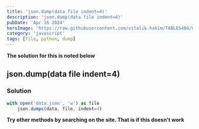 ```yaml
---
title: 'json.dump(data file indent=4)'
description: 'json.dump(data file indent=4)'
pubDate: 'Apr 16 2024'
heroImage: 'https://raw.githubusercontent.com/vitalik-hakim/TABLES404/main/error_b/JavaScript.png'
category: 'javascript'
tags: [file, python, dump]
---
```


**The solution for this is noted below**

## json.dump(data file indent=4)

### Solution

```javascript
with open('data.json', 'w') as file
	json.dumps(data, file, indent=4)
```

**Try other methods by searching on the site. That is if this doesn't work**
